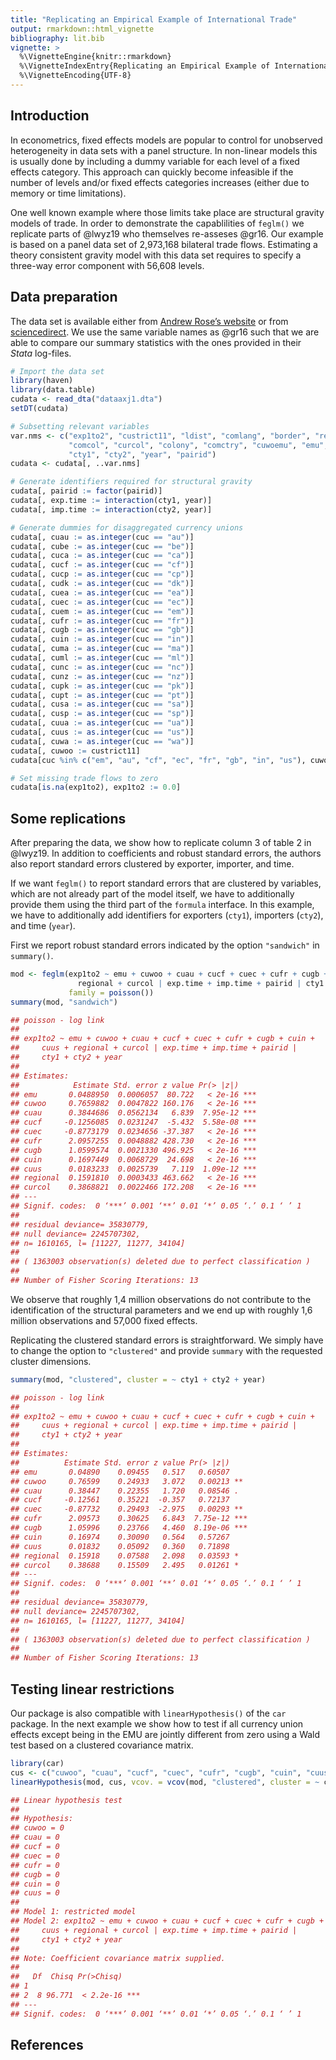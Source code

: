 ```yaml
---
title: "Replicating an Empirical Example of International Trade"
output: rmarkdown::html_vignette
bibliography: lit.bib
vignette: >
  %\VignetteEngine{knitr::rmarkdown}
  %\VignetteIndexEntry{Replicating an Empirical Example of International Trade}
  %\VignetteEncoding{UTF-8}
---
```



## Introduction

In econometrics, fixed effects models are popular to control for unobserved heterogeneity in data sets with a panel structure. In non-linear models this is usually done by including a dummy variable for each level of a fixed effects category. This approach can quickly become infeasible if the number of levels and/or fixed effects categories increases (either due to memory or time limitations).

One well known example where those limits take place are structural gravity models of trade. In order to demonstrate the capablilities of `feglm()` we replicate parts of @lwyz19 who themselves re-asseses @gr16. Our example is based on a panel data set of 2,973,168 bilateral trade flows. Estimating a theory consistent gravity model with this data set requires to specify a three-way error component with 56,608 levels.

## Data preparation

The data set is available either from [Andrew Rose's website][1] or from [sciencedirect][2]. We use the same variable names as @gr16 such that we are able to compare our summary statistics with the ones provided in their *Stata* log-files.

[1]: http://faculty.haas.berkeley.edu/arose/RecRes.htm
[2]: https://www.sciencedirect.com/science/article/pii/S0014292116300630#ec0005

```r
# Import the data set
library(haven)
library(data.table)
cudata <- read_dta("dataaxj1.dta")
setDT(cudata)

# Subsetting relevant variables
var.nms <- c("exp1to2", "custrict11", "ldist", "comlang", "border", "regional",
             "comcol", "curcol", "colony", "comctry", "cuwoemu", "emu", "cuc",
             "cty1", "cty2", "year", "pairid")
cudata <- cudata[, ..var.nms]

# Generate identifiers required for structural gravity
cudata[, pairid := factor(pairid)]
cudata[, exp.time := interaction(cty1, year)]
cudata[, imp.time := interaction(cty2, year)]

# Generate dummies for disaggregated currency unions
cudata[, cuau := as.integer(cuc == "au")]
cudata[, cube := as.integer(cuc == "be")]
cudata[, cuca := as.integer(cuc == "ca")]
cudata[, cucf := as.integer(cuc == "cf")]
cudata[, cucp := as.integer(cuc == "cp")]
cudata[, cudk := as.integer(cuc == "dk")]
cudata[, cuea := as.integer(cuc == "ea")]
cudata[, cuec := as.integer(cuc == "ec")]
cudata[, cuem := as.integer(cuc == "em")]
cudata[, cufr := as.integer(cuc == "fr")]
cudata[, cugb := as.integer(cuc == "gb")]
cudata[, cuin := as.integer(cuc == "in")]
cudata[, cuma := as.integer(cuc == "ma")]
cudata[, cuml := as.integer(cuc == "ml")]
cudata[, cunc := as.integer(cuc == "nc")]
cudata[, cunz := as.integer(cuc == "nz")]
cudata[, cupk := as.integer(cuc == "pk")]
cudata[, cupt := as.integer(cuc == "pt")]
cudata[, cusa := as.integer(cuc == "sa")]
cudata[, cusp := as.integer(cuc == "sp")]
cudata[, cuua := as.integer(cuc == "ua")]
cudata[, cuus := as.integer(cuc == "us")]
cudata[, cuwa := as.integer(cuc == "wa")]
cudata[, cuwoo := custrict11]
cudata[cuc %in% c("em", "au", "cf", "ec", "fr", "gb", "in", "us"), cuwoo := 0L]

# Set missing trade flows to zero
cudata[is.na(exp1to2), exp1to2 := 0.0]
```


## Some replications

After preparing the data, we show how to replicate column 3 of table 2 in @lwyz19. In addition to coefficients and robust standard errors, the authors also report standard errors clustered by exporter, importer, and time.

If we want `feglm()` to report standard errors that are clustered by variables, which are not already part of the model itself, we have to additionally provide them using the third part of the `formula` interface. In this example, we have to additionally add identifiers for exporters (`cty1`), importers (`cty2`), and time (`year`). 

First we report robust standard errors indicated by the option `"sandwich"` in `summary()`.
```r
mod <- feglm(exp1to2 ~ emu + cuwoo + cuau + cucf + cuec + cufr + cugb + cuin + cuus +
               regional + curcol | exp.time + imp.time + pairid | cty1 + cty2 + year, cudata,
             family = poisson())
summary(mod, "sandwich")
```

```r
## poisson - log link
## 
## exp1to2 ~ emu + cuwoo + cuau + cucf + cuec + cufr + cugb + cuin + 
##     cuus + regional + curcol | exp.time + imp.time + pairid | 
##     cty1 + cty2 + year
## 
## Estimates:
##            Estimate Std. error z value Pr(> |z|)    
## emu       0.0488950  0.0006057  80.722   < 2e-16 ***
## cuwoo     0.7659882  0.0047822 160.176   < 2e-16 ***
## cuau      0.3844686  0.0562134   6.839  7.95e-12 ***
## cucf     -0.1256085  0.0231247  -5.432  5.58e-08 ***
## cuec     -0.8773179  0.0234656 -37.387   < 2e-16 ***
## cufr      2.0957255  0.0048882 428.730   < 2e-16 ***
## cugb      1.0599574  0.0021330 496.925   < 2e-16 ***
## cuin      0.1697449  0.0068729  24.698   < 2e-16 ***
## cuus      0.0183233  0.0025739   7.119  1.09e-12 ***
## regional  0.1591810  0.0003433 463.662   < 2e-16 ***
## curcol    0.3868821  0.0022466 172.208   < 2e-16 ***
## ---
## Signif. codes:  0 ‘***’ 0.001 ‘**’ 0.01 ‘*’ 0.05 ‘.’ 0.1 ‘ ’ 1
## 
## residual deviance= 35830779,
## null deviance= 2245707302,
## n= 1610165, l= [11227, 11277, 34104]
## 
## ( 1363003 observation(s) deleted due to perfect classification )
## 
## Number of Fisher Scoring Iterations: 13
```

We observe that roughly 1,4 million observations do not contribute to the identification of the structural parameters and we end up with roughly 1,6 million observations and 57,000 fixed effects.

Replicating the clustered standard errors is straightforward. We simply have to change the option to `"clustered"` and provide `summary` with the requested cluster dimensions.
```r
summary(mod, "clustered", cluster = ~ cty1 + cty2 + year)
```

```r
## poisson - log link
## 
## exp1to2 ~ emu + cuwoo + cuau + cucf + cuec + cufr + cugb + cuin + 
##     cuus + regional + curcol | exp.time + imp.time + pairid | 
##     cty1 + cty2 + year
## 
## Estimates:
##          Estimate Std. error z value Pr(> |z|)    
## emu       0.04890    0.09455   0.517   0.60507    
## cuwoo     0.76599    0.24933   3.072   0.00213 ** 
## cuau      0.38447    0.22355   1.720   0.08546 .  
## cucf     -0.12561    0.35221  -0.357   0.72137    
## cuec     -0.87732    0.29493  -2.975   0.00293 ** 
## cufr      2.09573    0.30625   6.843  7.75e-12 ***
## cugb      1.05996    0.23766   4.460  8.19e-06 ***
## cuin      0.16974    0.30090   0.564   0.57267    
## cuus      0.01832    0.05092   0.360   0.71898    
## regional  0.15918    0.07588   2.098   0.03593 *  
## curcol    0.38688    0.15509   2.495   0.01261 *  
## ---
## Signif. codes:  0 ‘***’ 0.001 ‘**’ 0.01 ‘*’ 0.05 ‘.’ 0.1 ‘ ’ 1
## 
## residual deviance= 35830779,
## null deviance= 2245707302,
## n= 1610165, l= [11227, 11277, 34104]
## 
## ( 1363003 observation(s) deleted due to perfect classification )
## 
## Number of Fisher Scoring Iterations: 13
```


## Testing linear restrictions

Our package is also compatible with `linearHypothesis()` of the `car` package. In the next example we show how to test if all currency union effects except being in the EMU are jointly different from zero using a Wald test based on a clustered covariance matrix.
```r
library(car)
cus <- c("cuwoo", "cuau", "cucf", "cuec", "cufr", "cugb", "cuin", "cuus")
linearHypothesis(mod, cus, vcov. = vcov(mod, "clustered", cluster = ~ cty1 + cty2 + year))
```


```r
## Linear hypothesis test
## 
## Hypothesis:
## cuwoo = 0
## cuau = 0
## cucf = 0
## cuec = 0
## cufr = 0
## cugb = 0
## cuin = 0
## cuus = 0
## 
## Model 1: restricted model
## Model 2: exp1to2 ~ emu + cuwoo + cuau + cucf + cuec + cufr + cugb + cuin + 
##     cuus + regional + curcol | exp.time + imp.time + pairid | 
##     cty1 + cty2 + year
## 
## Note: Coefficient covariance matrix supplied.
## 
##   Df  Chisq Pr(>Chisq)    
## 1                         
## 2  8 96.771  < 2.2e-16 ***
## ---
## Signif. codes:  0 ‘***’ 0.001 ‘**’ 0.01 ‘*’ 0.05 ‘.’ 0.1 ‘ ’ 1
```


## References